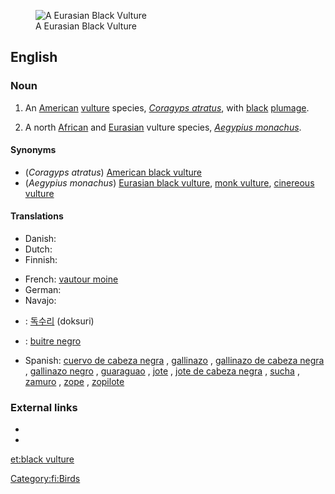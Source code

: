 [[Image:Blackvultsm.JPG|thumb|A Eurasian Black Vulture]]
==English==

===Noun===
{{en-noun|sg=[[black vulture]]}}

# {{zoology}} An [[American]] [[vulture]] species, ''[[Coragyps atratus]]'', with [[black]] [[plumage]].
# A north [[African]] and [[Eurasian]] vulture species, ''[[Aegypius monachus]]''.

====Synonyms====
* (''Coragyps atratus'') [[American black vulture]]
* (''Aegypius monachus'') [[Eurasian black vulture]], [[monk vulture]], [[cinereous vulture]]

====Translations====
{{trans-top|''Coragyps atratus''}}
* Danish: {{t-|da|ravnegrib|c}}
* Dutch: {{t-|nl|monniksgier|m}}
* Finnish: {{t-|fi|mustakondori}}
{{trans-mid}}
* French: [[vautour moine]] {{m}}
* German: {{t+|de|Rabengeier|m}}
* Navajo: {{tø|nv|jeeshóóʼ łizhinígíí}}
{{trans-bottom}}

{{trans-see|''Aegypius monachus''|Eurasian black vulture}}

{{checktrans-top}}

* {{ttbc|Korean}}: [[독수리]] (doksuri)
{{trans-mid}}
* {{ttbc|Spanish}}: [[buitre negro]] {{m}}
* Spanish: [[cuervo de cabeza negra]] {{m}} {{italbrac|Uruguay}}, [[gallinazo]] {{m}} {{italbrac|Colombia}}, [[gallinazo de cabeza negra]] {{m}} {{italbrac|Ecuador|Peru}}, [[gallinazo negro]] {{m}} {{italbrac|Panama}}, [[guaraguao]] {{m}} {{italbrac|Northeastern Venezuela}}, [[jote]] {{italbrac|Bolivia}}, [[jote de cabeza negra]] {{m}} {{italbrac|Argentina|Chile}}, [[sucha]] {{f}} {{italbrac|Bolivia}}, [[zamuro]] {{m}} {{italbrac|Venezuelan standard usage}}, [[zope]] {{m}} {{italbrac|El Salvador|Guatemala}}, [[zopilote]] {{m}} {{italbrac|Costa Rica|El Salvador|Guatemala|Honduras|Mexico|Nicaragua}}
{{trans-bottom}}

===External links===
* {{pedialite|American Black Vulture}}
* {{pedialite|Eurasian Black Vulture}}

[[Category:fi:Birds]]

[[et:black vulture]]